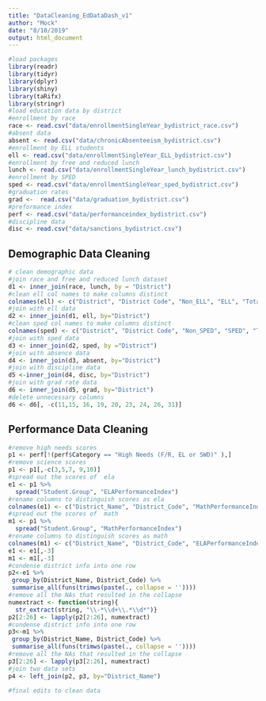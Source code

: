 ```yaml
---
title: "DataCleaning_EdDataDash_v1"
author: "Mock"
date: "8/10/2019"
output: html_document
---
```


```r
#load packages
library(readr)
library(tidyr)
library(dplyr)
library(shiny)
library(taRifx)
library(stringr)
#load education data by district
#enrollment by race
race <- read.csv("data/enrollmentSingleYear_bydistrict_race.csv")
#absent data 
absent <- read.csv("data/chronicAbsenteeism_bydistrict.csv")
#enrollment by ELL students
ell <- read.csv("data/enrollmentSingleYear_ELL_bydistrict.csv")
#enrollment by free and reduced lunch
lunch <- read.csv("data/enrollmentSingleYear_lunch_bydistrict.csv")
#enrollment by SPED
sped <- read.csv("data/enrollmentSingleYear_sped_bydistrict.csv")
#graduation rates
grad <-  read.csv("data/graduation_bydistrict.csv")
#preformance index
perf <- read.csv("data/performanceindex_bydistrict.csv")
#discipline data
disc <- read.csv("data/sanctions_bydistrict.csv")
```

## Demographic Data Cleaning 


```r
# clean demographic data 
#join race and free and reduced lunch dataset
d1 <- inner_join(race, lunch, by = "District")
#clean ell col names to make columns distinct
colnames(ell) <- c("District", "District Code", "Non_ELL", "ELL", "Total")
#join with ell data
d2 <- inner_join(d1, ell, by="District")
#clean sped col names to make columns distinct
colnames(sped) <- c("District", "District Code", "Non_SPED", "SPED", "Total")
#join with sped data
d3 <- inner_join(d2, sped, by ="District")
#join with absence data 
d4 <- inner_join(d3, absent, by="District")
#join with discipline data
d5 <-inner_join(d4, disc, by="District")
#join with grad rate data
d6 <- inner_join(d5, grad, by="District")
#delete unnecessary columns
d6 <- d6[, -c(11,15, 16, 19, 20, 23, 24, 26, 31)]

```

## Performance Data Cleaning


```r
#remove high needs scores
p1 <- perf[!(perf$Category == "High Needs (F/R, EL or SWD)" ),]
#remove science scores
p1 <- p1[,-c(3,5,7, 9,10)]
#spread out the scores of  ela
e1 <- p1 %>% 
  spread("Student.Group", "ELAPerformanceIndex") 
#rename columns to distinguish scores as ela
colnames(e1) <- c("District_Name", "District_Code", "MathPerformanceIndex", "ELAgrade_11", "ELAgrade_3", "ELAgrade_4", "ELAgrade_5", "ELAgrade_6", "ELAgrade_7", "ELAgrade_8", "ELANative", "ELAAsian", "ELABlack", "ELADistrict", "ELAFree_Reduced_Lunch", "ELAELL", "ELAFemale", "ELAhispanic","ELAMale", "ELAHawaiian_PI", "ELANon_Bi", "ELANon_Free_Reduced_Lunch", "ELANon_ELL", "ELADisabilities", "ELANon_Disabilities", "ELATwo_Plus_Races", "ELAWhite")
#spread out the scores of  math
m1 <- p1 %>%
  spread("Student.Group", "MathPerformanceIndex")
#rename columns to distinguish scores as math
colnames(m1) <- c("District_Name", "District_Code", "ELAPerformanceIndex", "MathGrade_11", "MathGrade_3", "MathGrade_4", "MathGrade_5", "MathGrade_6", "MathGrade_7", "MathGrade_8", "MathNative", "MathAsian", "MathBlack", "MathDistrict", "MathFree_Reduced_Lunch", "MathELL", "MathFemale", "Mathhispanic","MathMale", "MathHawaiian_PI", "MathNon_Bi", "MathNon_Free_Reduced_Lunch", "MathNon_ELL", "MathDisabilities", "MathNon_Disabilities", "MathTwo_Plus_Races", "MathWhite")
e1 <- e1[,-3]
m1 <- m1[,-3]
#condense district info into one row
p2<-e1 %>% 
 group_by(District_Name, District_Code) %>% 
 summarise_all(funs(trimws(paste(., collapse = ''))))
#remove all the NAs that resulted in the collapse
numextract <- function(string){ 
  str_extract(string, "\\-*\\d+\\.*\\d*")} 
p2[2:26] <- lapply(p2[2:26], numextract)
#condense district info into one row
p3<-m1 %>% 
 group_by(District_Name, District_Code) %>% 
 summarise_all(funs(trimws(paste(., collapse = ''))))
#remove all the NAs that resulted in the collapse
p3[2:26] <- lapply(p3[2:26], numextract)
#join two data sets
p4 <- left_join(p2, p3, by="District_Name")
```

```r
#final edits to clean data 


```

